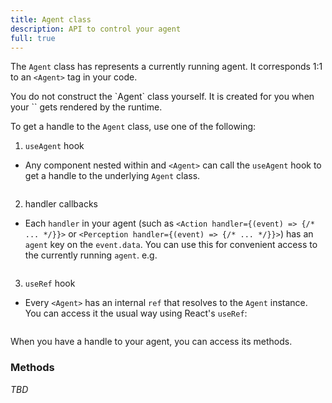 ```yaml
---
title: Agent class
description: API to control your agent
full: true
---
```



<InlineTOC items={toc} />

The `Agent` class has represents a currently running agent. It corresponds 1:1 to an `<Agent>` tag in your code.

<Callout>
You do not construct the `Agent` class yourself. It is created for you when your `<Agent>` gets rendered by the runtime.
</Callout>

To get a handle to the `Agent` class, use one of the following:

1) `useAgent` hook
- Any component nested within and `<Agent>` can call the `useAgent` hook to get a handle to the underlying `Agent` class.
```javascript
```
2) handler callbacks
- Each `handler` in your agent (such as `<Action handler={(event) => {/* ... */}}>` or `<Perception handler={(event) => {/* ... */}}>`) has an `agent` key on the `event.data`. You can use this for convenient access to the currently running `agent`. e.g.
```javascript
```
3) `useRef` hook
- Every `<Agent>` has an internal `ref` that resolves to the `Agent` instance. You can access it the usual way using React's `useRef`:
```javascript
```

When you have a handle to your agent, you can access its methods.

### Methods

*TBD*